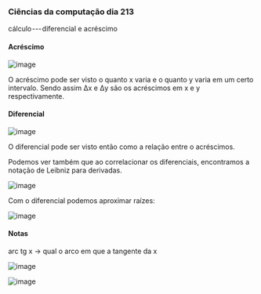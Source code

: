 




### Ciências da computação dia 213

cálculo --- diferencial e acréscimo

#### Acréscimo

![image](https://cdn-images-1.medium.com/max/800/1*Mjlztxd1tHcWQZwf99Y3_Q.png)

O acréscimo pode ser visto o quanto x varia e o quanto y varia em um
certo intervalo. Sendo assim Δx e Δy são os acréscimos em x e y
respectivamente.








#### Diferencial

![image](https://cdn-images-1.medium.com/max/800/1*1pe-v-9HuLqVPU2iE06Ocg.png)

O diferencial pode ser visto então como a relação entre o acréscimos.

Podemos ver também que ao correlacionar os diferenciais, encontramos a
notação de Leibniz para derivadas.

![image](https://cdn-images-1.medium.com/max/800/1*kZ04C7JflaoJmRSG_eqMYA.png)

Com o diferencial podemos aproximar raízes:

![image](https://cdn-images-1.medium.com/max/800/1*MW3WcukIdHqkyMXS756VKA.png)








#### Notas

arc tg x → qual o arco em que a tangente da x

![image](https://cdn-images-1.medium.com/max/800/1*BmXfArAJVDJvefDe7rUOvQ.png)

![image](https://cdn-images-1.medium.com/max/800/1*mmSMgYprgmXqZX1P6iM6Tw.png)


